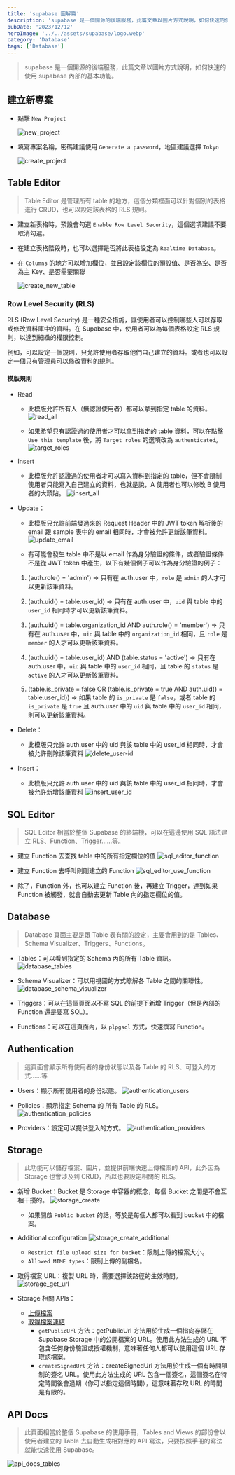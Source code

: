 ```yaml
---
title: 'supabase 圖解篇'
description: 'supabase 是一個開源的後端服務，此篇文章以圖片方式說明，如何快速的使用 supabase 內部的基本功能。'
pubDate: '2023/12/12'
heroImage: '../../assets/supabase/logo.webp'
category: 'Database'
tags: ['Database']
---
```


> supabase 是一個開源的後端服務，此篇文章以圖片方式說明，如何快速的使用 supabase 內部的基本功能。

## 建立新專案

- 點擊 `New Project`

  ![new_project](../../assets/supabase/new-project.png)

- 填寫專案名稱，密碼建議使用 `Generate a password`，地區建議選擇 `Tokyo`

  ![create_project](../../assets/supabase/create_project.png)

## Table Editor

> Table Editor 是管理所有 table 的地方，這個分類裡面可以針對個別的表格進行 CRUD，也可以設定該表格的 RLS 規則。

- 建立新表格時，預設會勾選 `Enable Row Level Security`，這個選項建議不要取消勾選。
- 在建立表格階段時，也可以選擇是否將此表格設定為 `Realtime Database`。
- 在 `Columns` 的地方可以增加欄位，並且設定該欄位的預設值、是否為空、是否為主 Key、是否需要關聯

  ![create_new_table](../../assets/supabase/create_new_table.png)

### Row Level Security (RLS)

RLS (Row Level Security) 是一種安全措施，讓使用者可以控制哪些人可以存取或修改資料庫中的資料。在 Supabase 中，使用者可以為每個表格設定 RLS 規則，以達到細緻的權限控制。

例如，可以設定一個規則，只允許使用者存取他們自己建立的資料。或者也可以設定一個只有管理員可以修改資料的規則。

#### 模版規則

- Read

  - 此模版允許所有人（無認證使用者）都可以拿到指定 table 的資料。
    ![read_all](../../assets/supabase/read_all.png)

  - 如果希望只有認證過的使用者才可以拿到指定的 table 資料，可以在點擊 `Use this template` 後，將 `Target roles` 的選項改為 `authenticated`。
    ![target_roles](../../assets/supabase/target_roles.png)

- Insert

  - 此模版允許認證過的使用者才可以寫入資料到指定的 table，但不會限制使用者只能寫入自己建立的資料，也就是說，A 使用者也可以修改 B 使用者的大頭貼。
    ![insert_all](../../assets/supabase/insert_all.png)

- Update：

  - 此模版只允許前端發過來的 Request Header 中的 JWT token 解析後的 email 跟 sample 表中的 email 相同時，才會被允許更新該筆資料。
    ![update_email](../../assets/supabase/update_email.png)

  - 有可能會發生 table 中不是以 email 作為身分驗證的條件，或者驗證條件不是從 JWT token 中產生，以下有幾個例子可以作為身分驗證的例子：

  1. (auth.role() = 'admin') => 只有在 auth.user 中，`role` 是 `admin` 的人才可以更新該筆資料。

  2. (auth.uid() = table.user_id) => 只有在 auth.user 中，`uid` 與 table 中的 `user_id` 相同時才可以更新該筆資料。

  3. (auth.uid() = table.organization_id AND auth.role() = 'member') => 只有在 auth.user 中，`uid` 與 table 中的 `organization_id` 相同，且 `role` 是 `member` 的人才可以更新該筆資料。

  4. (auth.uid() = table.user_id) AND (table.status = 'active') => 只有在 auth.user 中，`uid` 與 table 中的 `user_id` 相同，且 table 的 `status` 是 `active` 的人才可以更新該筆資料。

  5. (table.is_private = false OR (table.is_private = true AND auth.uid() = table.user_id)) => 如果 table 的 `is_private` 是 `false`，或者 table 的 `is_private` 是 `true` 且 auth.user 中的 `uid` 與 table 中的 `user_id` 相同，則可以更新該筆資料。

- Delete：

  - 此模版只允許 auth.user 中的 uid 與該 table 中的 user_id 相同時，才會被允許刪除該筆資料
    ![delete_user-id](../../assets/supabase/delete_user_id.png)

- Insert：

  - 此模版只允許 auth.user 中的 uid 與該 table 中的 user_id 相同時，才會被允許新增該筆資料
    ![insert_user_id](../../assets/supabase/insert_user_id.png)

## SQL Editor

> SQL Editor 相當於整個 Supabase 的終端機，可以在這邊使用 SQL 語法建立 RLS、Function、Trigger......等。

- 建立 Function 去查找 table 中的所有指定欄位的值
  ![sql_editor_function](../../assets/supabase/sql_editor_function.png)

- 建立 Function 去呼叫剛剛建立的 Function
  ![sql_editor_use_function](../../assets/supabase/sql_editor_use_function.png)

- 除了，Function 外，也可以建立 Function 後，再建立 Trigger，達到如果 Function 被觸發，就會自動去更新 Table 內的指定欄位的值。

## Database

> Database 頁面主要是跟 Table 表有關的設定，主要會用到的是 Tables、Schema Visualizer、Triggers、Functions。

- Tables：可以看到指定的 Schema 內的所有 Table 資訊。
  ![database_tables](../../assets/supabase/database_tables.png)

- Schema Visualizer：可以用視圖的方式瞭解各 Table 之間的關聯性。
  ![database_schema_visualizer](../../assets/supabase/database_schema_visualizer.png)

- Triggers：可以在這個頁面以不寫 SQL 的前提下新增 Trigger（但是內部的 Function 還是要寫 SQL）。

- Functions：可以在這頁面內，以 `plpgsql` 方式，快速撰寫 Function。

## Authentication

> 這頁面會顯示所有使用者的身份狀態以及各 Table 的 RLS、可登入的方式......等

- Users：顯示所有使用者的身份狀態。
  ![authentication_users](../../assets/supabase/authentication_users.png)

- Policies：顯示指定 Schema 的 所有 Table 的 RLS。
  ![authentication_policies](../../assets/supabase/authentication_policies.png)

- Providers：設定可以提供登入的方式。
  ![authentication_providers](../../assets/supabase/authentication_providers.png)

## Storage

> 此功能可以儲存檔案、圖片，並提供前端快速上傳檔案的 API，此外因為 Storage 也會涉及到 CRUD，所以也要設定相關的 RLS。

- 新增 Bucket：Bucket 是 Storage 中容器的概念，每個 Bucket 之間是不會互相干擾的。
  ![storage_create](../../assets/supabase/storage_create.png)

  - 如果開啟 `Public bucket` 的話，等於是每個人都可以看到 bucket 中的檔案。

- Additional configuration
  ![storage_create_additional](../../assets/supabase/storage_create_additional.png)

  - `Restrict file upload size for bucket`：限制上傳的檔案大小。
  - `Allowed MIME types`：限制上傳的副檔名。

- 取得檔案 URL：複製 URL 時，需要選擇該路徑的生效時間。
  ![storage_get_url](../../assets/supabase/storage_get_url.png)

- Storage 相關 APIs：
  - [上傳檔案](https://supabase.com/docs/guides/storage/uploads/standard-uploads)
  - [取得檔案連結](https://supabase.com/docs/guides/storage/serving/downloads)
    - `getPublicUrl` 方法：getPublicUrl 方法用於生成一個指向存儲在 Supabase Storage 中的公開檔案的 URL。使用此方法生成的 URL 不包含任何身份驗證或授權機制，意味著任何人都可以使用這個 URL 存取該檔案。
    - `createSignedUrl` 方法：createSignedUrl 方法用於生成一個有時間限制的簽名 URL。使用此方法生成的 URL 包含一個簽名，這個簽名在特定時間後會過期（你可以指定這個時間），這意味著存取 URL 的時間是有限的。

## API Docs

> 此頁面相當於整個 Supabase 的使用手冊，Tables and Views 的部份會以使用者建立的 Table 去自動生成相對應的 API 寫法，只要按照手冊的寫法就能快速使用 Supabase。

![api_docs_tables](../../assets/supabase/api_docs_tables.png)
